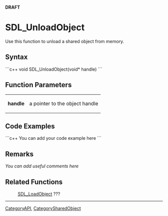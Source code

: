 <!-- pragma section-numbers off -->
<!-- pragma disable-camelcase -->
'''DRAFT'''

= SDL_UnloadObject =
Use this function to unload a shared object from memory.


== Syntax ==
```c++
void SDL_UnloadObject(void* handle)
```

== Function Parameters ==
{|
|'''handle'''
|a pointer to the object handle
|}

== Code Examples ==
```c++
You can add your code example here
```

== Remarks ==
''You can add useful comments here''

== Related Functions ==
:[[SDL_LoadObject]] ???

----
[[CategoryAPI]], [[CategorySharedObject]]
